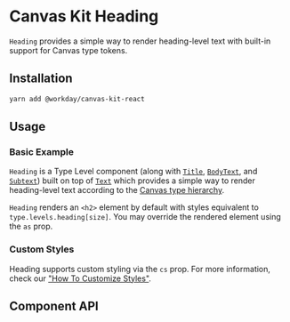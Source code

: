

<Meta of={HeadingStories} />

# Canvas Kit Heading

`Heading` provides a simple way to render heading-level text with built-in support for Canvas type
tokens.

## Installation

```sh
yarn add @workday/canvas-kit-react
```

## Usage

### Basic Example

`Heading` is a Type Level component (along with [`Title`](/components/text/title/),
[`BodyText`](/components/text/body-text/), and [`Subtext`](/components/text/subtext/)) built on top
of [`Text`](/components/text/text/) which provides a simple way to render heading-level text
according to the [Canvas type hierarchy](/tokens/type/#type-styles).

`Heading` renders an `<h2>` element by default with styles equivalent to
`type.levels.heading[size]`. You may override the rendered element using the `as` prop.

<ExampleCodeBlock of={HeadingStories.Basic} />

### Custom Styles

Heading supports custom styling via the `cs` prop. For more information, check our
["How To Customize Styles"](https://workday.github.io/canvas-kit/?path=/docs/styling-how-to-customize-styles--page).

## Component API

<SymbolDoc name="Heading" fileName="/react/text/" />
